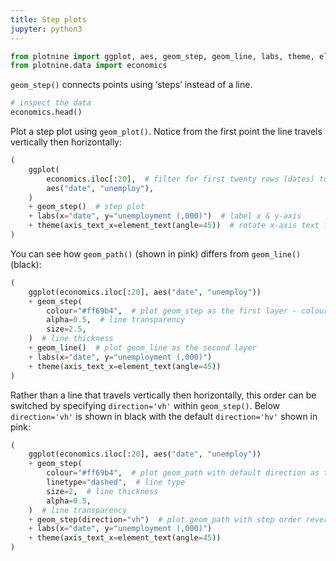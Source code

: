 ```yaml
---
title: Step plots
jupyter: python3
---
```


```python

from plotnine import ggplot, aes, geom_step, geom_line, labs, theme, element_text
from plotnine.data import economics
```


`geom_step()` connects points using 'steps' instead of a line.


```python
# inspect the data
economics.head()
```

Plot a step plot using `geom_plot()`. Notice from the first point the line travels vertically then horizontally:

```python
(
    ggplot(
        economics.iloc[:20],  # filter for first twenty rows (dates) to make steps more visible
        aes("date", "unemploy"),
    )
    + geom_step()  # step plot
    + labs(x="date", y="unemployment (,000)")  # label x & y-axis
    + theme(axis_text_x=element_text(angle=45))  # rotate x-axis text for readability
)
```

You can see how `geom_path()` (shown in pink) differs from `geom_line()` (black):

```python
(
    ggplot(economics.iloc[:20], aes("date", "unemploy"))
    + geom_step(
        colour="#ff69b4",  # plot geom_step as the first layer - colour pink
        alpha=0.5,  # line transparency
        size=2.5,
    )  # line thickness
    + geom_line()  # plot geom_line as the second layer
    + labs(x="date", y="unemployment (,000)")
    + theme(axis_text_x=element_text(angle=45))
)
```

Rather than a line that travels vertically then horizontally, this order can be switched by specifying `direction='vh'` within `geom_step()`. Below `direction='vh'` is shown in black with the default `direction='hv'` shown in pink:

```python
(
    ggplot(economics.iloc[:20], aes("date", "unemploy"))
    + geom_step(
        colour="#ff69b4",  # plot geom_path with default direction as the first layer - colour pink
        linetype="dashed",  # line type
        size=2,  # line thickness
        alpha=0.5,
    )  # line transparency
    + geom_step(direction="vh")  # plot geom_path with step order reversed
    + labs(x="date", y="unemployment (,000)")
    + theme(axis_text_x=element_text(angle=45))
)
```

